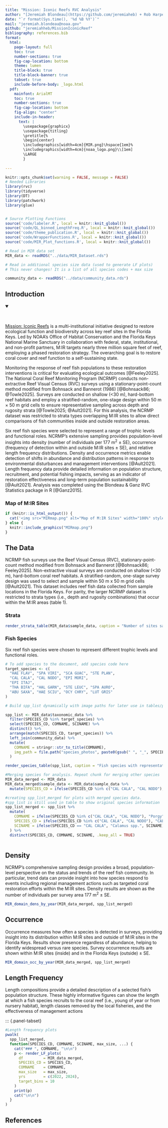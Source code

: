 ```yaml
---
title: "Mission: Iconic Reefs RVC Analysis"
author: "[Jeremiah Blondeau](https://github.com/jeremiaheb) + Rob Harper"
date: "`r format(Sys.time(), '%d %B %Y')`"
mail: "jeremiah.blondeau@noaa.gov"
github: "jeremiahheb/MissionIconicReef"
bibliography: references.bib
format: 
  html:
    page-layout: full
    toc: true
    number-sections: true
    fig-cap-location: bottom
    theme: lumen
    title-block: true
    title-block-banner: true
    tabset: true
    include-before-body: _logo.html 
  pdf:
    mainfont: ArialMT
    toc: true
    number-sections: true
    fig-cap-location: bottom
    fig-align: "center"
    include-in-header:
      text: |
        \usepackage{graphicx}
        \usepackage{titling}
        \pretitle{%
        \begin{center}
        \includegraphics[width=4cm]{MIR.png}\hspace{1em}%
        \includegraphics[width=4cm]{noaa_logo.png}\\[1em]
        \LARGE
        }
      
---
```

<!-- html-only -->

```{=html}
<style>
  nav#TOC {
    font-size: 0.85em;
  }
</style>

```



```r
knitr::opts_chunk$set(warning = FALSE, message = FALSE)
# Needed Libraries
library(rvc)
library(tidyverse)
library(DT)
library(patchwork)
library(glue)


# Source Plotting Functions
source('code/labeler.R', local = knitr::knit_global())
source('code/QL_binned_LengthFreq.R', local = knitr::knit_global())
source('code/theme_publication.R', local = knitr::knit_global())
source('code/WrapperFunctions.R', local = knitr::knit_global())
source('code/MIR_Plot_functions.R', local = knitr::knit_global())

# Read in MIR data set
MIR_data <- readRDS("../data/MIR_Dataset.rds")

# Read in additional species size data (used to generate LF plots)
# This never changes! It is a list of all species codes + max size

community_data <- readRDS("../data/community_data.rds")


```

## Introduction

```{=html}
<script src="code/expand.js"></script>
```
<details class="expand" open>
<summary style="font-size:1.1em; font-weight:bold; cursor:pointer;">

</summary>
<br>

[Mission: Iconic Reefs](https://missioniconicreefs.org/) is a multi-institutional initiative designed to restore ecological function and biodiversity across key reef sites in the Florida Keys. Led by NOAA’s Office of Habitat Conservation and the Florida Keys National Marine Sanctuary in collaboration with federal, state, institutional, and non-profit partners, M:IR targets nearly three million square feet of reef, employing a phased restoration strategy. The overarching goal is to restore coral cover and reef function to a self-sustaining state.

Monitoring the response of reef fish populations to these restoration interventions is critical for evaluating ecological outcomes [@Feeley2025]. The National Coral Reef Monitoring Program (NCRMP) conducts non-extractive Reef Visual Census (RVC) surveys using a stationary-point-count method modified from Bohnsack and Bannerot (1986) [@Bohnsack86; @Towle2025]. Surveys are conducted on shallow (<30 m), hard-bottom reef habitats and employ a stratified-random, one-stage design within 50 m × 50 m grid cells to ensure representative sampling across depth and rugosity strata [@Towle2025; @Ault2021]. For this analysis, the NCRMP dataset was restricted to strata types overlapping M:IR sites to allow direct comparisons of fish communities inside and outside restoration areas.

Six reef fish species were selected to represent a range of trophic levels and functional roles. NCRMP’s extensive sampling provides population-level insights into density (number of individuals per 177 m$^{2}$ ± SE), occurrence (frequency of detection within and outside M:IR sites ± SE), and relative length frequency distributions. Density and occurrence metrics enable detection of shifts in abundance and distribution patterns in response to environmental disturbances and management interventions [@Ault2021]. Length frequency data provide detailed information on population structure, recruitment, and potential fishing impacts, serving as an indicator of restoration effectiveness and long-term population sustainability [@Ault2021].  Analysis was completed using the Blondeau & Ganz RVC Statistics package in R [@Ganz2015].


</details>
### Map of M:IR Sites
```r
if (knitr::is_html_output()) {
  cat('<img src="MIRmap.png" alt="Map of M:IR Sites" width="100%" style="margin-top: 1em;">')
} else {
  knitr::include_graphics("MIRmap.png")
}
```


\newpage

## The Data

NCRMP fish surveys use the Reef Visual Census (RVC), stationary-point-count method modified from Bohnsack and Bannerot [@Bohnsack86; Feeley2025]. Non-extractive visual surveys are conducted on shallow (\<30 m), hard-bottom coral reef habitats. A stratified-random, one-stage survey design was used to select and sample within 50 m x 50 m grid cells [@Ault2021]. This dataset includes reef fish data collected from sample locations in the Florida Keys. For parity, the larger NCRMP dataset is restricted to strata types (i.e., depth and rugosity combinations) that occur within the M:IR areas (table 1).

### Strata

```r
render_strata_table(MIR_data$sample_data, caption = "Number of sites sampled by year.")
```

\newpage

### Fish Species

Six reef fish species were chosen to represent different trophic levels and functional roles.

``` r
# To add species to the document, add species code here
target_species <- c(
  "HAE FLAV", "SPA VIRI", "SCA GUAC", "STE PLAN",
  "CAL CALA", "CAL NODO", "EPI MORI", 
  "EPI ITAJ",
  "THA BIFA", "HAL GARN", "STE LEUC", "SPA AURO",
  "ABU SAXA", "HAE SCIU", "OCY CHRY", "LUT GRIS"
)

# Build spp_list dynamically with image paths for later use in tables/plots

spp_list <- MIR_data$taxonomic_data %>%
  filter(SPECIES_CD %in% target_species) %>%
  select(SPECIES_CD, COMNAME, SCINAME) %>%
  distinct() %>%
  arrange(match(SPECIES_CD, target_species)) %>%
  left_join(community_data) %>%
  mutate(
    COMNAME = stringr::str_to_title(COMNAME),
    img_path = file.path("species_photos", paste0(gsub(" ", "_", SPECIES_CD), ".png"))
  )

render_species_table(spp_list, caption = "Fish species with representative photos. For analysis, both porgy species were combined.")
```


```r
#Merging species for analysis. Repeat chunk for merging other species 
MIR_data_merged <- MIR_data
MIR_data_merged$sample_data <- MIR_data$sample_data %>%
  mutate(SPECIES_CD = ifelse(SPECIES_CD %in% c("CAL CALA", "CAL NODO"), "CAL CALA", SPECIES_CD))

#creating spp_list_merged for plots with merged species data. 
#spp_list is still used in table to show original species information
spp_list_merged <- spp_list %>%
  mutate(
    COMNAME = ifelse(SPECIES_CD %in% c("CAL CALA", "CAL NODO"), "Porgy", COMNAME),
    SPECIES_CD = ifelse(SPECIES_CD %in% c("CAL CALA", "CAL NODO"), "CAL CALA", SPECIES_CD),
    SCINAME = ifelse(SPECIES_CD == "CAL CALA", "Calamus spp.", SCINAME) 
  ) %>%
  distinct(SPECIES_CD, COMNAME, SCINAME, .keep_all = TRUE)
  
```

\newpage

## Density

NCRMP’s comprehensive sampling design provides a broad, population-level perspective on the status and trends of the reef fish community. In particular, trend data can provide insight into how species respond to events including regional management actions such as targeted coral restoration efforts within the M:IR sites. Density results are shown as the number of individuals per survey area 177 m$^{2}$ ± SE.

```r
MIR_domain_dens_by_year(MIR_data_merged, spp_list_merged)
```

\newpage

## Occurrence

Occurrence measures how often a species is detected in surveys, providing insight into its distribution within M:IR sites and outside of M:IR sites in the Florida Keys. Results show presence regardless of abundance, helping to identify widespread versus rare species. Survey occurrence results are shown within M:IR sites (inside) and in the Florida Keys (outside) ± SE.

```r
MIR_domain_occ_by_year(MIR_data_merged, spp_list_merged)
```

\newpage

## Length Frequency

Length compositions provide a detailed description of a selected fish’s population structure. These highly informative figures can show the length at which a fish species recruits to the coral reef (i.e., young of year or from nursery habitat), length classes removed by the local fisheries, and the effectiveness of management actions


::: {.panel-tabset}

```r
#Length frequency plots
pwalk(
  spp_list_merged,
  function(SPECIES_CD, COMNAME, SCINAME, max_size, ...) {
    cat("### ", COMNAME, "\n\n")
    p <- render_LF_plots(
      df         = MIR_data_merged,   
      SPECIES_CD = SPECIES_CD,
      COMNAME    = COMNAME,
      max_size   = max_size,
      yrs        = c(2022, 2024),
      target_bins = 10
    )
    print(p)
    cat("\n\n")
  }
)
```

\newpage
## References


